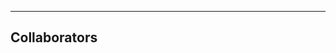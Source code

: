 ______________________________________________________________________________________________________


## **Collaborators**